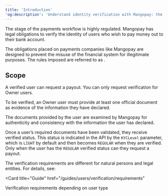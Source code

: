 ```yaml
---
title: 'Introduction'  
'og:description': 'Understand identity verification with Mangopay: the rationale behind KYC/KYB, requirements for Owner users, and the specific documents needed for individuals and legal entities.'  
---
```

  
  
The <Payout content="payout" /> stage of the payments workflow is highly regulated. Mangopay has legal obligations to verify the identity of users who wish to pay money out to their bank account.  

The obligations placed on payments companies like Mangopay are designed to prevent the misuse of the financial system for illegitimate purposes. The rules imposed are referred to as <Aml content="anti-money laundering and countering the financing of terrorism (AML/CFT)" />.  

## Scope  

A verified user can request a payout. You can only request verification for Owner users.  

To be verified, an Owner user must provide at least one official document as evidence of the information they have declared.  

The documents provided by the user are examined by Mangopay for authenticity and consistency with the information the user has declared.  

Once a user’s required documents have been validated, they receive verified status. This status is indicated in the API by the `KYCLevel` parameter, which is `LIGHT` by default and then becomes `REGULAR` when they are verified. Only when the user has the `REGULAR` verified status can they request a payout.  

The verification requirements are different for natural persons and legal entities. For details, see: 

<Card
  title="Guide"
  href="/guides/users/verification/requirements"
>
Verification requirements depending on user type
</Card>